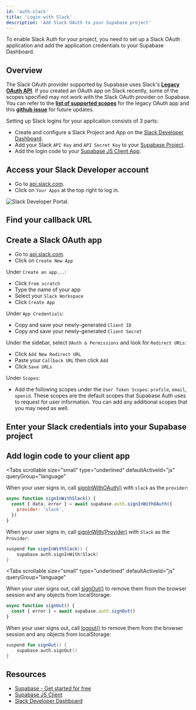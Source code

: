 ```yaml
---
id: 'auth-slack'
title: 'Login with Slack'
description: 'Add Slack OAuth to your Supabase project'
---
```


To enable Slack Auth for your project, you need to set up a Slack OAuth application and add the application credentials to your Supabase Dashboard.

## Overview

<Admonition type="caution">

The Slack OAuth provider supported by Supabase uses Slack's [**Legacy OAuth API**](https://api.slack.com/legacy/oauth). If you created an OAuth app on Slack recently, some of the scopes specified may not work with the Slack OAuth provider on Supabase. You can refer to the [**list of supported scopes**](https://api.slack.com/scopes) for the legacy OAuth app and this [**github issue**](https://github.com/supabase/gotrue/issues/1294) for future updates.

</Admonition>

Setting up Slack logins for your application consists of 3 parts:

- Create and configure a Slack Project and App on the [Slack Developer Dashboard](https://api.slack.com/apps).
- Add your Slack `API Key` and `API Secret Key` to your [Supabase Project](https://supabase.com/dashboard).
- Add the login code to your [Supabase JS Client App](https://github.com/supabase/supabase-js).

## Access your Slack Developer account

- Go to [api.slack.com](https://api.slack.com/apps).
- Click on `Your Apps` at the top right to log in.

![Slack Developer Portal.](/docs/img/guides/auth-slack/slack-portal.png)

## Find your callback URL

<SocialProviderSetup provider="Slack" />

## Create a Slack OAuth app

- Go to [api.slack.com](https://api.slack.com/apps).
- Click on `Create New App`

Under `Create an app...`:

- Click `From scratch`
- Type the name of your app
- Select your `Slack Workspace`
- Click `Create App`

Under `App Credentials`:

- Copy and save your newly-generated `Client ID`
- Copy and save your newly-generated `Client Secret`

Under the sidebar, select `OAuth & Permissions` and look for `Redirect URLs`:

- Click `Add New Redirect URL`
- Paste your `Callback URL` then click `Add`
- Click `Save URLs`

Under `Scopes`:

- Add the following scopes under the `User Token Scopes`: `profile`, `email`, `openid`. These scopes are the default scopes that Supabase Auth uses to request for user information. You can add any additional scopes that you may need as well.

## Enter your Slack credentials into your Supabase project

<SocialProviderSettingsSupabase provider="Slack" />

## Add login code to your client app

<Tabs
  scrollable
  size="small"
  type="underlined"
  defaultActiveId="js"
  queryGroup="language"
>
<TabPanel id="js" label="JavaScript">

When your user signs in, call [signInWithOAuth()](/docs/reference/javascript/auth-signinwithoauth) with `slack` as the `provider`:

```js
async function signInWithSlack() {
  const { data, error } = await supabase.auth.signInWithOAuth({
    provider: 'slack',
  })
}
```

</TabPanel>
<TabPanel id="kotlin" label="Kotlin">

When your user signs in, call [signInWith(Provider)](/docs/reference/kotlin/auth-signinwithoauth) with `Slack` as the `Provider`:

```kotlin
suspend fun signInWithSlack() {
	supabase.auth.signInWith(Slack)
}
```

</TabPanel>
</Tabs>

<OAuthPkceFlow />

<Tabs
  scrollable
  size="small"
  type="underlined"
  defaultActiveId="js"
  queryGroup="language"
>
<TabPanel id="js" label="JavaScript">

When your user signs out, call [signOut()](/docs/reference/javascript/auth-signout) to remove them from the browser session and any objects from localStorage:

```js
async function signOut() {
  const { error } = await supabase.auth.signOut()
}
```

</TabPanel>
<TabPanel id="kotlin" label="Kotlin">

When your user signs out, call [logout()](/docs/reference/kotlin/auth-signout) to remove them from the browser session and any objects from localStorage:

```kotlin
suspend fun signOut() {
	supabase.auth.signOut()
}
```

</TabPanel>
</Tabs>

## Resources

- [Supabase - Get started for free](https://supabase.com)
- [Supabase JS Client](https://github.com/supabase/supabase-js)
- [Slack Developer Dashboard](https://api.slack.com/apps)
